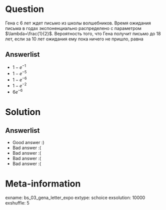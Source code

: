 Question
========

Гена с $6$ лет ждет письмо из школы волшебников. Время ожидания письма в годах экспоненциально распределено с параметром $\lambda=\frac{1}{2}$. Вероятность того, что Гена получит письмо до $18$ лет, если за $10$ лет ожидания ему пока ничего не пришло, равна


Answerlist
----------
*  $1-e^{-1}$
*  $1-e^{-5}$
*  $1-e^{-6}$
*  $1-e^{-2}$
*  $6e^{-6}$

Solution
========

Answerlist
----------
*  Good answer :)
*  Bad answer :(
*  Bad answer :(
*  Bad answer :(
*  Bad answer :(

Meta-information
================
exname: bs_03_gena_letter_expo
extype: schoice
exsolution: 10000
exshuffle: 5
